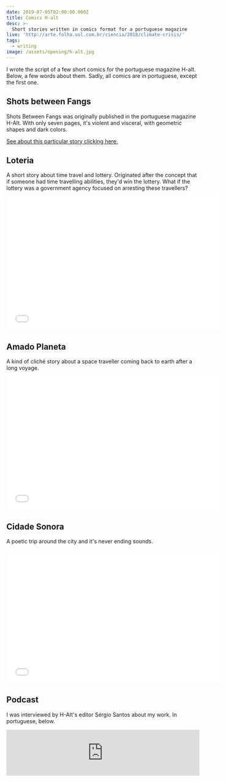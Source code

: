 ```yaml
---
date: 2019-07-05T02:00:00.000Z
title: Comics H-alt
desc: >-
  Short stories written in comics format for a portuguese magazine
live: 'http://arte.folha.uol.com.br/ciencia/2018/climate-crisis/'
tags:
  - writing
image: /assets/opening/h-alt.jpg
---
```


I wrote the script of a few short comics for the portuguese magazine H-alt. Below, a few words about them. Sadly, all comics are in portuguese, except the first one.

## Shots between Fangs

Shots Between Fangs was originally published in the portuguese magazine H-Alt. With only seven pages, it's violent and visceral, with geometric shapes and dark colors.

[See about this particular story clicking here.](/projects/shots_between_fangs/)

## Loteria

A short story about time travel and lottery. Originated after the concept that if someone had time travelling abilities, they'd win the lottery. What if the lottery was a government agency focused on arresting these travellers?

<iframe
  src="//v.calameo.com/?bkcode=00450741499dab522478b&mode=viewer&view=book&page=84&showsharemenu=false"
  width="560"
  height="350"
  frameborder="0"
  scrolling="no"
  allowtransparency
  allowfullscreen
  style="margin:0 auto;"
></iframe>

## Amado Planeta

A kind of cliché story about a space traveller coming back to earth after a long voyage.

<iframe
  src="//v.calameo.com/?bkcode=0045074141c19633d5e1e&mode=viewer&view=book&page=88&showsharemenu=false"
  width="560"
  height="350"
  frameborder="0"
  scrolling="no"
  allowtransparency
  allowfullscreen
  style="margin:0 auto;"
></iframe>

## Cidade Sonora

A poetic trip around the city and it's never ending sounds.

<iframe
  src="//v.calameo.com/?bkcode=0045074141c19633d5e1e&mode=viewer&view=book&page=120&showsharemenu=false"
  width="560"
  height="350"
  frameborder="0"
  scrolling="no"
  allowtransparency
  allowfullscreen
  style="margin:0 auto;"
></iframe>

## Podcast

I was interviewed by H-Alt's editor Sérgio Santos about my work. In portuguese, below.

<iframe
  width="100%"
  height="120"
  src="https://www.mixcloud.com/widget/iframe/?hide_cover=1&light=1&feed=%2FHalt2%2Fconversa-h-alt-12o-epis%C3%B3dio-angelo-dias%2F"
  frameborder="0"
></iframe>
